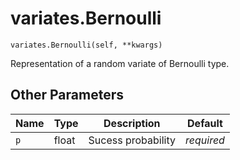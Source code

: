 # variates.Bernoulli { #sim_2024.variates.Bernoulli }

`variates.Bernoulli(self, **kwargs)`

Representation of a random variate of Bernoulli type.

## Other Parameters

| Name   | Type   | Description        | Default    |
|--------|--------|--------------------|------------|
| `p`    | float  | Sucess probability | _required_ |